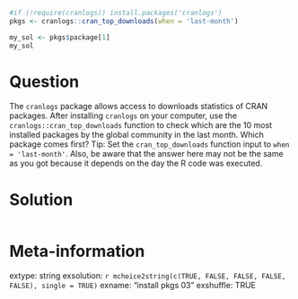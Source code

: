 ```r
#if (!require(cranlogs)) install.packages('cranlogs')
pkgs <- cranlogs::cran_top_downloads(when = 'last-month')

my_sol <- pkgs$package[1]
my_sol
```

Question
========

The `cranlogs` package allows access to downloads statistics of CRAN packages. After installing `cranlogs` on your computer, use the `cranlogs::cran_top_downloads` function to check which are the 10 most installed packages by the global community in the last month. Which package comes first? Tip: Set the `cran_top_downloads` function input to `when = 'last-month'`. Also, be aware that the answer here may not be the same as you got because it depends on the day the R code was executed.


Solution
================

```r
```


Meta-information
================
extype: string
exsolution: `r mchoice2string(c(TRUE, FALSE, FALSE, FALSE, FALSE), single = TRUE)`
exname: "install pkgs 03"
exshuffle: TRUE

